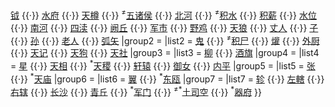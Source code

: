 {{Navbox
|name  = 中国古代星官-南方
|title  = [[南方中西星名對照表|{{color|#FCCC99|南方星官}}]]
|border={{{border|}}}

|titlestyle = background: #8C0303; color: #FCCC99;
|groupstyle = background: #8C0303; color: #FCCC99;width:4em;
|abovestyle = background: #8C0303; color: #FCCC99;
|belowstyle = background: #8C0303; color: #FCCC99;
|state = collapsed

|liststyle=width:auto;
|group1 = [[井宿|{{color|#FCCC99|井宿}}]]
|list1 = [[井 (星官)|井]] {{·}} [[钺 (星官)|钺]] {{·}} [[水府 (星官)|水府]] {{·}} [[天樽 (星官)|天樽]] {{·}} <sup>≠</sup>[[五诸侯 (井宿)|五诸侯]] {{·}} [[北河 (星官)|北河]] {{·}} <sup>≠</sup>[[积水 (星官)|积水]] {{·}} [[积薪 (星官)|积薪]] {{·}} [[水位 (星官)|水位]] {{·}} [[南河 (星官)|南河]] {{·}} [[四渎 (星官)|四渎]] {{·}} [[阙丘 (星官)|阙丘]] {{·}} [[军市]] {{·}} [[野鸡 (星官)|野鸡]] {{·}} [[天狼 (星官)|天狼]] {{·}} [[丈人 (星官)|丈人]] {{·}} [[子 (星官)|子]] {{·}} [[孙 (星官)|孙]] {{·}} [[老人 (星官)|老人]] {{·}} [[弧矢]]
|group2 = [[鬼宿|{{color|#FCCC99|鬼宿}}]]
|list2 = [[鬼 (星官)|鬼]] {{·}} <sup>≠</sup>[[积尸 (星官)|积尸]] {{·}} [[爟 (星官)|爟]] {{·}} [[外厨 (星官)|外厨]] {{·}} [[天记 (星官)|天记]] {{·}} [[天狗 (星官)|天狗]] {{·}} [[天社]]
|group3 = [[柳宿|{{color|#FCCC99|柳宿}}]]
|list3 = [[柳 (星官)|柳]] {{·}} [[酒旗 (星官)|酒旗]]
|group4 = [[星宿|{{color|#FCCC99|星宿}}]]
|list4 = [[星 (星官)|星]] {{·}} [[天相 (星官)|天相]] {{·}}  <sup>*</sup>[[天稷 (星官)|天稷]] {{·}} [[轩辕 (星官)|轩辕]] {{·}} [[御女 (星宿)|御女]] {{·}} [[内平 (星官)|内平]]
|group5 = [[张宿|{{color|#FCCC99|张宿}}]]
|list5 = [[张 (星官)|张]] {{·}} <sup>*</sup>[[天庙 (星官)|天庙]]
|group6 = [[翼宿|{{color|#FCCC99|翼宿}}]]
|list6 = [[翼 (星官)|翼]] {{·}} <sup>*</sup>[[东瓯 (星官)|东瓯]]
|group7 = [[轸宿|{{color|#FCCC99|轸宿}}]]
|list7 = [[轸 (星官)|轸]] {{·}} [[左轄]] {{·}} [[右辖]] {{·}} [[长沙 (恒星)|长沙]] {{·}} [[青丘 (星官)|青丘]] {{·}} <sup>*</sup>[[军门 (星官)|军门]] {{·}} <sup>≠</sup><sup>*</sup>[[土司空 (轸宿)|土司空]] {{·}} <sup>*</sup>[[器府 (星官)|器府]]
}}<noinclude>[[Category:天文学模板|{{PAGENAME}}]]</noinclude>
<noinclude>{{Documentation}}</noinclude>